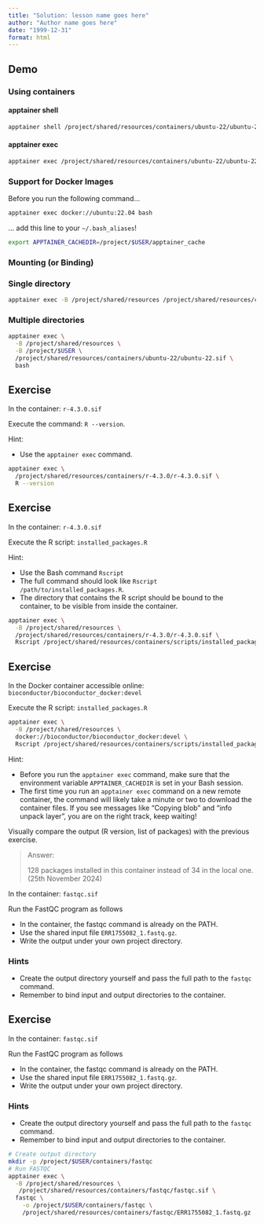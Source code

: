 ```yaml
---
title: "Solution: lesson name goes here"
author: "Author name goes here"
date: "1999-12-31"
format: html
---
```


## Demo

### Using containers

#### apptainer shell

```bash
apptainer shell /project/shared/resources/containers/ubuntu-22/ubuntu-22.sif
```

#### apptainer exec

```bash
apptainer exec /project/shared/resources/containers/ubuntu-22/ubuntu-22.sif bash
```

### Support for Docker Images

Before you run the following command...

```bash
apptainer exec docker://ubuntu:22.04 bash
```

... add this line to your `~/.bash_aliases`!

```bash
export APPTAINER_CACHEDIR=/project/$USER/apptainer_cache
```

### Mounting (or Binding)

### Single directory

```bash
apptainer exec -B /project/shared/resources /project/shared/resources/containers/ubuntu-22/ubuntu-22.sif bash 
```

### Multiple directories

```bash
apptainer exec \
  -B /project/shared/resources \
  -B /project/$USER \
  /project/shared/resources/containers/ubuntu-22/ubuntu-22.sif \
  bash 
```

## Exercise

In the container: `r-4.3.0.sif`

Execute the command: `R --version`.

Hint:

- Use the `apptainer exec` command.

```bash
apptainer exec \
  /project/shared/resources/containers/r-4.3.0/r-4.3.0.sif \
  R --version 
```

## Exercise

In the container: `r-4.3.0.sif`

Execute the R script: `installed_packages.R`

Hint:

- Use the Bash command `Rscript`
- The full command should look like `Rscript /path/to/installed_packages.R`.
- The directory that contains the R script should be bound to the container,
  to be visible from inside the container.

```bash
apptainer exec \
  -B /project/shared/resources \
  /project/shared/resources/containers/r-4.3.0/r-4.3.0.sif \
  Rscript /project/shared/resources/containers/scripts/installed_packages.R
```

## Exercise

In the Docker container accessible online: `bioconductor/bioconductor_docker:devel`

Execute the R script: `installed_packages.R`

```bash
apptainer exec \
  -B /project/shared/resources \
  docker://bioconductor/bioconductor_docker:devel \
  Rscript /project/shared/resources/containers/scripts/installed_packages.R
```

Hint:

- Before you run the `apptainer exec` command,
  make sure that the environment variable `APPTAINER_CACHEDIR` is set in your Bash session.
- The first time you run an `apptainer exec` command on a new remote container,
  the command will likely take a minute or two to download the container files.
  If you see messages like "Copying blob" and "info unpack layer",
  you are on the right track, keep waiting!

Visually compare the output (R version, list of packages) with the previous exercise.

> Answer:
> 
> 128 packages installed in this container instead of 34 in the local one.
> (25th November 2024)

In the container: `fastqc.sif`

Run the FastQC program as follows

- In the container, the fastqc command is already on the PATH.
- Use the shared input file `ERR1755082_1.fastq.gz`.
- Write the output under your own project directory.

### Hints

- Create the output directory yourself and pass the full path to the `fastqc` command.
- Remember to bind input and output directories to the container.

## Exercise

In the container: `fastqc.sif`

Run the FastQC program as follows

- In the container, the fastqc command is already on the PATH.
- Use the shared input file `ERR1755082_1.fastq.gz`.
- Write the output under your own project directory.

### Hints

- Create the output directory yourself and pass the full path to the `fastqc` command.
- Remember to bind input and output directories to the container.

```bash
# Create output directory
mkdir -p /project/$USER/containers/fastqc
# Run FASTQC
apptainer exec \
  -B /project/shared/resources \
   /project/shared/resources/containers/fastqc/fastqc.sif \
  fastqc \
    -o /project/$USER/containers/fastqc \
    /project/shared/resources/containers/fastqc/ERR1755082_1.fastq.gz
```

